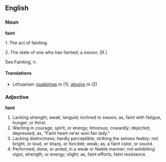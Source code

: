 ==English==

===Noun===

'''faint'''

1. The act of fainting.

2. The state of one who has fainted; a swoon. [R.] 

See Fainting, n.


====Translations====
*Lithuanian: [[nualpimas]] ''m'' (1); [[alpulys]] ''m'' (2)

===Adjective===

'''faint'''

#Lacking strength; weak; languid; inclined to swoon; as, faint with fatigue, hunger, or thirst.
#Wanting in courage, spirit, or energy; timorous; cowardly; dejected; depressed; as, "Faint heart ne'er won fair lady."
#Lacking distinctness; hardly perceptible; striking the senses feebly; not bright, or loud, or sharp, or forcible; weak; as, a faint color, or sound.
#Performed, done, or acted, in a weak or feeble manner; not exhibiting vigor, strength, or energy; slight; as, faint efforts; faint resistance.